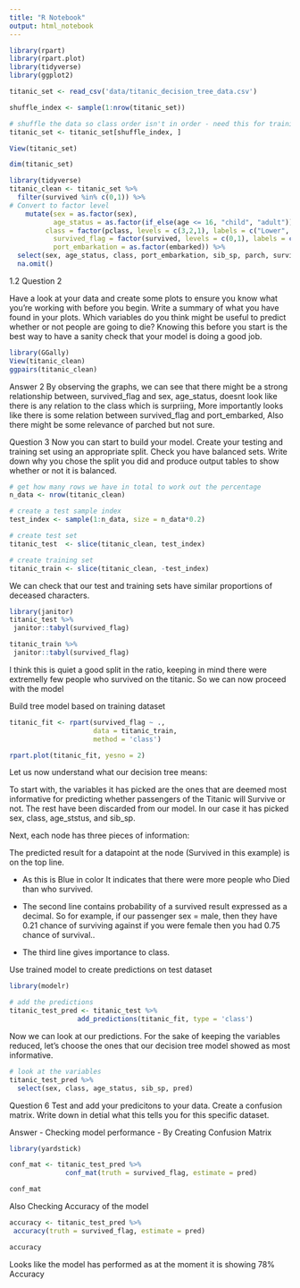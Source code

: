 ```yaml
---
title: "R Notebook"
output: html_notebook
---
```

```r
library(rpart)
library(rpart.plot)
library(tidyverse)
library(ggplot2)
```

```r
titanic_set <- read_csv('data/titanic_decision_tree_data.csv')

shuffle_index <- sample(1:nrow(titanic_set))

# shuffle the data so class order isn't in order - need this for training/testing split later on 
titanic_set <- titanic_set[shuffle_index, ]
```

```r
View(titanic_set)

dim(titanic_set)


```

```r

library(tidyverse)
titanic_clean <- titanic_set %>%
  filter(survived %in% c(0,1)) %>%
# Convert to factor level
    mutate(sex = as.factor(sex), 
           age_status = as.factor(if_else(age <= 16, "child", "adult")),
         class = factor(pclass, levels = c(3,2,1), labels = c("Lower", "Middle", "Upper")), 
           survived_flag = factor(survived, levels = c(0,1), labels = c("No", "Yes")), 
           port_embarkation = as.factor(embarked)) %>%
  select(sex, age_status, class, port_embarkation, sib_sp, parch, survived_flag) %>%
  na.omit()
```


1.2 Question 2

Have a look at your data and create some plots to ensure you know what you’re working with before you begin. Write a summary of what you have found in your plots. Which variables do you think might be useful to predict whether or not people are going to die? Knowing this before you start is the best way to have a sanity check that your model is doing a good job.


```r
library(GGally)
View(titanic_clean)
ggpairs(titanic_clean)
```

Answer 2
By observing the graphs, we can see that there might be a strong relationship between,
survived_flag and sex, age_status, doesnt look like there is any relation to the class which is surpriing, 
More importantly looks like there is some relation between survived_flag and port_embarked,
Also there might be some relevance of parched but not sure.



Question 3
Now you can start to build your model. Create your testing and training set using an appropriate split. Check you have balanced sets. Write down why you chose the split you did and produce output tables to show whether or not it is balanced.

```r
# get how many rows we have in total to work out the percentage
n_data <- nrow(titanic_clean)

# create a test sample index
test_index <- sample(1:n_data, size = n_data*0.2)

# create test set
titanic_test  <- slice(titanic_clean, test_index)

# create training set
titanic_train <- slice(titanic_clean, -test_index)
```

We can check that our test and training sets have similar proportions of deceased characters.

```r
library(janitor)
titanic_test %>%
 janitor::tabyl(survived_flag)
```

```r
titanic_train %>%
 janitor::tabyl(survived_flag)
```

I think this is quiet a good split in the ratio, keeping in mind there were extremelly few people who survived on the titanic.
So we can now proceed with the model



Build tree model based on training dataset
```r
titanic_fit <- rpart(survived_flag ~ ., 
                     data = titanic_train, 
                     method = 'class')

rpart.plot(titanic_fit, yesno = 2)
```

Let us now understand what our decision tree means:

To start with, the variables it has picked are the ones that are deemed most informative for predicting whether passengers of the Titanic will Survive or not. The rest have been discarded from our model. In our case it has picked sex, class, age_ststus, and sib_sp.

Next, each node has three pieces of information:

The predicted result for a datapoint at the node (Survived in this example) is on the top line.

* As this is Blue in color It indicates that there were more people who Died than who survived.

* The second line contains probability of a survived result expressed as a decimal. So for example, if our passenger sex = male, then they have 0.21 chance of surviving against if you were female then you had 0.75 chance of survival..

* The third line gives importance to class.
  
  
  
Use trained model to create predictions on test dataset

```r
library(modelr)

# add the predictions
titanic_test_pred <- titanic_test %>%
                 add_predictions(titanic_fit, type = 'class')
```

Now we can look at our predictions. For the sake of keeping the variables reduced, let’s choose the ones that our decision tree model showed as most informative.

```r
# look at the variables 
titanic_test_pred %>%
  select(sex, class, age_status, sib_sp, pred)
```




Question 6
Test and add your predicitons to your data. Create a confusion matrix. Write down in detial what this tells you for this specific dataset.

Answer - Checking model performance - By Creating Confusion Matrix
```r
library(yardstick)

conf_mat <- titanic_test_pred %>%
              conf_mat(truth = survived_flag, estimate = pred)

conf_mat
```


Also Checking Accuracy of the model
```r
accuracy <- titanic_test_pred %>%
 accuracy(truth = survived_flag, estimate = pred)

accuracy 
```
Looks like the model has performed as at the moment it is showing 78% Accuracy
